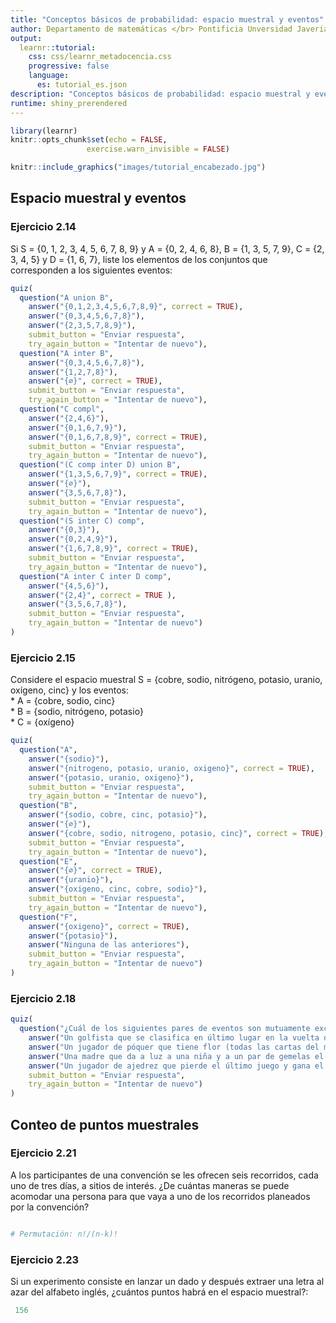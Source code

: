 ---
title: "Conceptos básicos de probabilidad: espacio muestral y eventos"
author: Departamento de matemáticas </br> Pontificia Unversidad Javeriana </br> Sede Cali
output: 
  learnr::tutorial:
    css: css/learnr_metadocencia.css
    progressive: false
    language:
      es: tutorial_es.json
description: "Conceptos básicos de probabilidad: espacio muestral y eventos" 
runtime: shiny_prerendered
---

```{r setup, include=FALSE}
library(learnr)
knitr::opts_chunk$set(echo = FALSE,
                 exercise.warn_invisible = FALSE)
```

```{r, echo=FALSE, out.width="100%", fig.align = "center"}
knitr::include_graphics("images/tutorial_encabezado.jpg")
```

## Espacio muestral y eventos ##

### Ejercicio 2.14 ###

Si S = {0, 1, 2, 3, 4, 5, 6, 7, 8, 9} y A = {0, 2, 4, 6, 8}, B = {1, 3, 5, 7, 9}, C = {2, 3, 4, 5} y D = {1, 6, 7}, liste los elementos de los conjuntos que corresponden a los siguientes eventos:


```{r 14}
quiz(
  question("A union B",
    answer("{0,1,2,3,4,5,6,7,8,9}", correct = TRUE),
    answer("{0,3,4,5,6,7,8}"),
    answer("{2,3,5,7,8,9}"),
    submit_button = "Enviar respuesta",
    try_again_button = "Intentar de nuevo"),
  question("A inter B",
    answer("{0,3,4,5,6,7,8}"),
    answer("{1,2,7,8}"),
    answer("{∅}", correct = TRUE),
    submit_button = "Enviar respuesta",
    try_again_button = "Intentar de nuevo"),
  question("C compl",
    answer("{2,4,6}"),
    answer("{0,1,6,7,9}"),
    answer("{0,1,6,7,8,9}", correct = TRUE),
    submit_button = "Enviar respuesta",
    try_again_button = "Intentar de nuevo"),
  question("(C comp inter D) union B",
    answer("{1,3,5,6,7,9}", correct = TRUE),
    answer("{∅}"),
    answer("{3,5,6,7,8}"),
    submit_button = "Enviar respuesta",
    try_again_button = "Intentar de nuevo"),
  question("(S inter C) comp",
    answer("{0,3}"),
    answer("{0,2,4,9}"),
    answer("{1,6,7,8,9}", correct = TRUE),
    submit_button = "Enviar respuesta",
    try_again_button = "Intentar de nuevo"),
  question("A inter C inter D comp",
    answer("{4,5,6}"),
    answer("{2,4}", correct = TRUE ),
    answer("{3,5,6,7,8}"),
    submit_button = "Enviar respuesta",
    try_again_button = "Intentar de nuevo")
)
```

### Ejercicio 2.15 ###

Considere el espacio muestral S = {cobre, sodio, nitrógeno, potasio, uranio, oxígeno, cinc} y los eventos: <br>
* A = {cobre, sodio, cinc} <br>
* B = {sodio, nitrógeno, potasio} <br>
* C = {oxígeno}

```{r 15}
quiz(
  question("A",
    answer("{sodio}"),
    answer("{nitrogeno, potasio, uranio, oxigeno}", correct = TRUE),
    answer("{potasio, uranio, oxigeno}"),
    submit_button = "Enviar respuesta",
    try_again_button = "Intentar de nuevo"),
  question("B",
    answer("{sodio, cobre, cinc, potasio}"),
    answer("{∅}"),
    answer("{cobre, sodio, nitrogeno, potasio, cinc}", correct = TRUE),
    submit_button = "Enviar respuesta",
    try_again_button = "Intentar de nuevo"),
  question("E",
    answer("{∅}", correct = TRUE),
    answer("{uranio}"),
    answer("{oxigeno, cinc, cobre, sodio}"),
    submit_button = "Enviar respuesta",
    try_again_button = "Intentar de nuevo"),
  question("F",
    answer("{oxigeno}", correct = TRUE),
    answer("{potasio}"),
    answer("Ninguna de las anteriores"),
    submit_button = "Enviar respuesta",
    try_again_button = "Intentar de nuevo")
)
```
### Ejercicio 2.18 ###

```{r 18}
quiz(
  question("¿Cuál de los siguientes pares de eventos son mutuamente excluyentes?",
    answer("Un golfista que se clasifica en último lugar en la vuelta del hoyo 18, en un torneo de 72 hoyos, y pierde el torneo."),
    answer("Un jugador de póquer que tiene flor (todas las cartas del mismo palo) y 3 del mismo palo en la misma mano de 5 cartas."),
    answer("Una madre que da a luz a una niña y a un par de gemelas el mismo día."),
    answer("Un jugador de ajedrez que pierde el último juego y gana el torneo.", correct = TRUE),
    submit_button = "Enviar respuesta",
    try_again_button = "Intentar de nuevo")
)
```
## Conteo de puntos muestrales ##

### Ejercicio 2.21 ###

A los participantes de una convención se les ofrecen seis recorridos, cada uno de tres días, a sitios de interés. ¿De cuántas maneras se puede acomodar una persona para que vaya a uno de los recorridos planeados por la convención?

```{r 21, exercise=TRUE}
 
```
```{r 21-hint}
# Permutación: n!/(n-k)!
```

### Ejercicio 2.23 ###

Si un experimento consiste en lanzar un dado y después extraer una letra al azar del alfabeto inglés, ¿cuántos puntos habrá en el espacio muestral?:

```{r 23, exercise=TRUE}
 156
```

 







